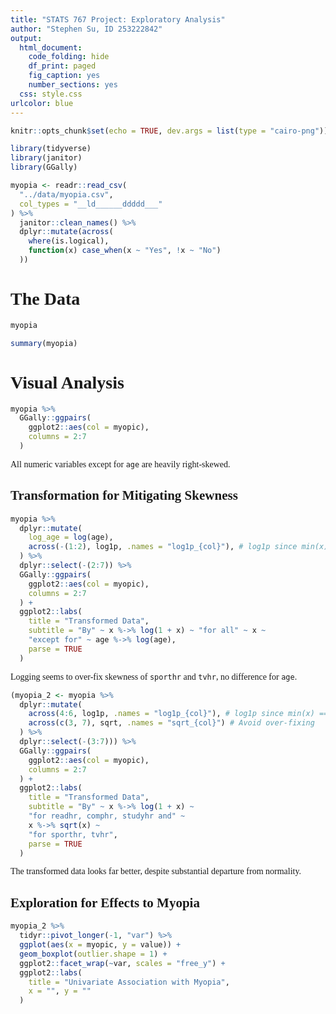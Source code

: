 ```yaml
---
title: "STATS 767 Project: Exploratory Analysis"
author: "Stephen Su, ID 253222842"
output:
  html_document:
    code_folding: hide
    df_print: paged
    fig_caption: yes
    number_sections: yes
  css: style.css
urlcolor: blue
---
```


<style type="text/css">

body {
  font-family: serif;
  text-align: justify;
}

</style>

```r
knitr::opts_chunk$set(echo = TRUE, dev.args = list(type = "cairo-png"))
```
```r
library(tidyverse)
library(janitor)
library(GGally)

myopia <- readr::read_csv(
  "../data/myopia.csv",
  col_types = "__ld______ddddd___"
) %>%
  janitor::clean_names() %>%
  dplyr::mutate(across(
    where(is.logical),
    function(x) case_when(x ~ "Yes", !x ~ "No")
  ))
```

# The Data
```r
myopia

summary(myopia)
```

# Visual Analysis
```r
myopia %>%
  GGally::ggpairs(
    ggplot2::aes(col = myopic),
    columns = 2:7
  )
```
All numeric variables except for `age` are heavily right-skewed.

## Transformation for Mitigating Skewness
```r
myopia %>%
  dplyr::mutate(
    log_age = log(age),
    across(-(1:2), log1p, .names = "log1p_{col}"), # log1p since min(x) == 0
  ) %>%
  dplyr::select(-(2:7)) %>%
  GGally::ggpairs(
    ggplot2::aes(col = myopic),
    columns = 2:7
  ) +
  ggplot2::labs(
    title = "Transformed Data",
    subtitle = "By" ~ x %->% log(1 + x) ~ "for all" ~ x ~
    "except for" ~ age %->% log(age),
    parse = TRUE
  )
```
Logging seems to over-fix skewness of `sporthr` and `tvhr`, no difference for `age`.
```r
(myopia_2 <- myopia %>%
  dplyr::mutate(
    across(4:6, log1p, .names = "log1p_{col}"), # log1p since min(x) == 0
    across(c(3, 7), sqrt, .names = "sqrt_{col}") # Avoid over-fixing
  ) %>%
  dplyr::select(-(3:7))) %>%
  GGally::ggpairs(
    ggplot2::aes(col = myopic),
    columns = 2:7
  ) +
  ggplot2::labs(
    title = "Transformed Data",
    subtitle = "By" ~ x %->% log(1 + x) ~
    "for readhr, comphr, studyhr and" ~
    x %->% sqrt(x) ~
    "for sporthr, tvhr",
    parse = TRUE
  )
```
The transformed data looks far better, despite substantial departure from normality.

## Exploration for Effects to Myopia
```r
myopia_2 %>%
  tidyr::pivot_longer(-1, "var") %>%
  ggplot(aes(x = myopic, y = value)) +
  geom_boxplot(outlier.shape = 1) +
  ggplot2::facet_wrap(~var, scales = "free_y") +
  ggplot2::labs(
    title = "Univariate Association with Myopia",
    x = "", y = ""
  )
```
